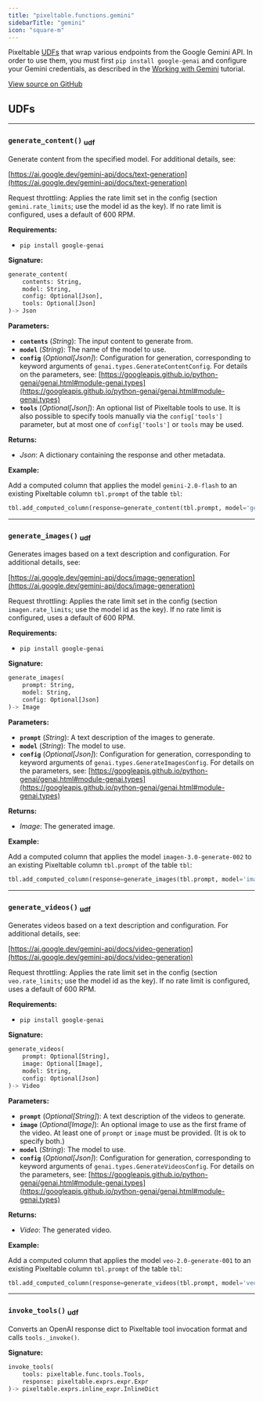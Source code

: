 ```yaml
---
title: "pixeltable.functions.gemini"
sidebarTitle: "gemini"
icon: "square-m"
---
```


Pixeltable [UDFs](https://pixeltable.readme.io/docs/user-defined-functions-udfs) that wrap various endpoints from the Google Gemini API. In order to use them, you must first `pip install google-genai` and configure your Gemini credentials, as described in the [Working with Gemini](https://pixeltable.readme.io/docs/working-with-gemini) tutorial.


<a href="https://github.com/pixeltable/pixeltable/blob/main/pixeltable/functions/gemini.py#L0" target="_blank">View source on GitHub</a>

## UDFs


---

### `generate_content()` <sub>udf</sub>

Generate content from the specified model. For additional details, see:


[https://ai.google.dev/gemini-api/docs/text-generation](https://ai.google.dev/gemini-api/docs/text-generation)

Request throttling: Applies the rate limit set in the config (section `gemini.rate_limits`; use the model id as the key). If no rate limit is configured, uses a default of 600 RPM.

**Requirements:**

- `pip install google-genai`


**Signature:**

```python
generate_content(
    contents: String,
    model: String,
    config: Optional[Json],
    tools: Optional[Json]
)-> Json
```

**Parameters:**

- **`contents`** (*String*): The input content to generate from.
- **`model`** (*String*): The name of the model to use.
- **`config`** (*Optional[Json]*): Configuration for generation, corresponding to keyword arguments of `genai.types.GenerateContentConfig`. For details on the parameters, see: [https://googleapis.github.io/python-genai/genai.html#module-genai.types](https://googleapis.github.io/python-genai/genai.html#module-genai.types)
- **`tools`** (*Optional[Json]*): An optional list of Pixeltable tools to use. It is also possible to specify tools manually via the `config['tools']` parameter, but at most one of `config['tools']` or `tools` may be used.

**Returns:**

- *Json*: A dictionary containing the response and other metadata.



**Example:**

Add a computed column that applies the model `gemini-2.0-flash` to an existing Pixeltable column `tbl.prompt` of the table `tbl`:
```python
tbl.add_computed_column(response=generate_content(tbl.prompt, model='gemini-2.0-flash'))
```


---

### `generate_images()` <sub>udf</sub>

Generates images based on a text description and configuration. For additional details, see:


[https://ai.google.dev/gemini-api/docs/image-generation](https://ai.google.dev/gemini-api/docs/image-generation)

Request throttling: Applies the rate limit set in the config (section `imagen.rate_limits`; use the model id as the key). If no rate limit is configured, uses a default of 600 RPM.

**Requirements:**

- `pip install google-genai`


**Signature:**

```python
generate_images(
    prompt: String,
    model: String,
    config: Optional[Json]
)-> Image
```

**Parameters:**

- **`prompt`** (*String*): A text description of the images to generate.
- **`model`** (*String*): The model to use.
- **`config`** (*Optional[Json]*): Configuration for generation, corresponding to keyword arguments of `genai.types.GenerateImagesConfig`. For details on the parameters, see: [https://googleapis.github.io/python-genai/genai.html#module-genai.types](https://googleapis.github.io/python-genai/genai.html#module-genai.types)

**Returns:**

- *Image*: The generated image.



**Example:**

Add a computed column that applies the model `imagen-3.0-generate-002` to an existing Pixeltable column `tbl.prompt` of the table `tbl`:
```python
tbl.add_computed_column(response=generate_images(tbl.prompt, model='imagen-3.0-generate-002'))
```


---

### `generate_videos()` <sub>udf</sub>

Generates videos based on a text description and configuration. For additional details, see:


[https://ai.google.dev/gemini-api/docs/video-generation](https://ai.google.dev/gemini-api/docs/video-generation)

Request throttling: Applies the rate limit set in the config (section `veo.rate_limits`; use the model id as the key). If no rate limit is configured, uses a default of 600 RPM.

**Requirements:**

- `pip install google-genai`


**Signature:**

```python
generate_videos(
    prompt: Optional[String],
    image: Optional[Image],
    model: String,
    config: Optional[Json]
)-> Video
```

**Parameters:**

- **`prompt`** (*Optional[String]*): A text description of the videos to generate.
- **`image`** (*Optional[Image]*): An optional image to use as the first frame of the video. At least one of `prompt` or `image` must be provided. (It is ok to specify both.)
- **`model`** (*String*): The model to use.
- **`config`** (*Optional[Json]*): Configuration for generation, corresponding to keyword arguments of `genai.types.GenerateVideosConfig`. For details on the parameters, see: [https://googleapis.github.io/python-genai/genai.html#module-genai.types](https://googleapis.github.io/python-genai/genai.html#module-genai.types)

**Returns:**

- *Video*: The generated video.



**Example:**

Add a computed column that applies the model `veo-2.0-generate-001` to an existing Pixeltable column `tbl.prompt` of the table `tbl`:
```python
tbl.add_computed_column(response=generate_videos(tbl.prompt, model='veo-2.0-generate-001'))
```


---

### `invoke_tools()` <sub>udf</sub>

Converts an OpenAI response dict to Pixeltable tool invocation format and calls `tools._invoke()`.


**Signature:**

```python
invoke_tools(
    tools: pixeltable.func.tools.Tools,
    response: pixeltable.exprs.expr.Expr
)-> pixeltable.exprs.inline_expr.InlineDict
```

